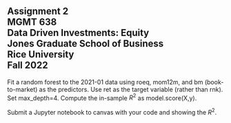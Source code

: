 ## Assignment 2<br>MGMT 638<br>Data Driven Investments: Equity<br>Jones Graduate School of Business<br>Rice University<br>Fall 2022

Fit a random forest to the 2021-01 data using roeq, mom12m, and bm (book-to-market) as the predictors.  Use ret as the target variable (rather than rnk).  Set max_depth=4. Compute the in-sample $R^2$ as model.score(X,y).

Submit a Jupyter notebook to canvas with your code and showing the $R^2$.


